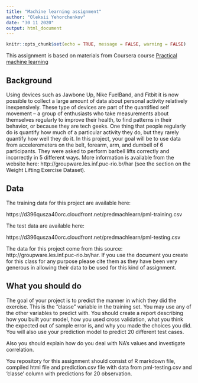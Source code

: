 ```yaml
---
title: "Machine learning assignment"
author: "Oleksii Yehorchenkov"
date: "30 11 2020"
output: html_document
---
```


```r
knitr::opts_chunk$set(echo = TRUE, message = FALSE, warning = FALSE)
```

This assignment is based on materials from Coursera course [Practical machine learning](https://www.coursera.org/learn/practical-machine-learning/home/welcome)

## Background

Using devices such as Jawbone Up, Nike FuelBand, and Fitbit it is now possible to collect a large amount of data about personal activity relatively inexpensively. These type of devices are part of the quantified self movement – a group of enthusiasts who take measurements about themselves regularly to improve their health, to find patterns in their behavior, or because they are tech geeks. One thing that people regularly do is quantify how much of a particular activity they do, but they rarely quantify how well they do it. In this project, your goal will be to use data from accelerometers on the belt, forearm, arm, and dumbell of 6 participants. They were asked to perform barbell lifts correctly and incorrectly in 5 different ways. More information is available from the website here: http://groupware.les.inf.puc-rio.br/har (see the section on the Weight Lifting Exercise Dataset). 

## Data

The training data for this project are available here: 

https://d396qusza40orc.cloudfront.net/predmachlearn/pml-training.csv

The test data are available here:

https://d396qusza40orc.cloudfront.net/predmachlearn/pml-testing.csv

The data for this project come from this source: http://groupware.les.inf.puc-rio.br/har. If you use the document you create for this class for any purpose please cite them as they have been very generous in allowing their data to be used for this kind of assignment. 

## What you should do

The goal of your project is to predict the manner in which they did the exercise. This is the "classe" variable in the training set. You may use any of the other variables to predict with. You should create a report describing how you built your model, how you used cross validation, what you think the expected out of sample error is, and why you made the choices you did. You will also use your prediction model to predict 20 different test cases.

Also you should explain how do you deal with NA's values and investigate correlation.

You repository for this assignment should consist of R markdown file, compiled html file and prediction.csv file with data from pml-testing.csv and 'classe' column with predictions for 20 observation.

